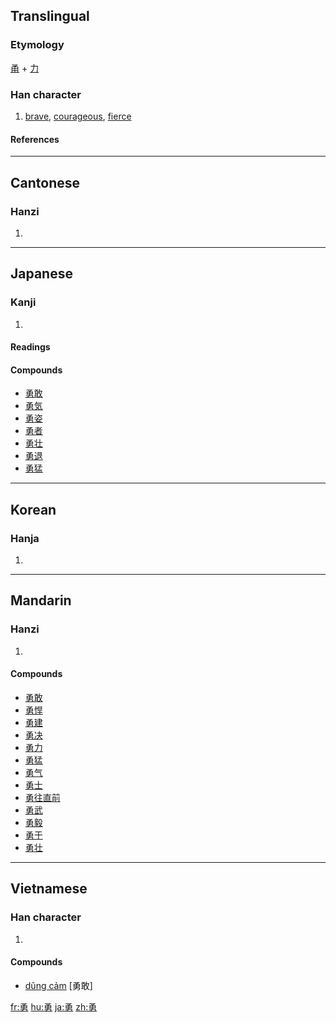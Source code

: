 ==Translingual==
===Etymology===
[[甬]] + [[力]]
===Han character===
{{Han char|rn=19|rad=力|as=07|sn=9|four=1742<sub>7</sub>|canj=弓月大尸 (NBKS)}}
# [[brave]], [[courageous]], [[fierce]]
====References====
{{Han ref|kx=0147.350|dkj=02360|dj=0332.160|hdz=10372.070|uh=52C7|ud=21191|bh=AB69|bd=43881}}
----
==Cantonese==
===Hanzi===
{{yue-hanzi|jyut=|y=yung6}}
# {{defn|Cantonese}}
----
==Japanese==
===Kanji===
{{ja-kanji|grade=4|rs=力07}}
# {{defn|Japanese}}
====Readings====
{{ja-readings|on=[[ゆう]] (yū)|kun=[[いさましい]] (isamashii), [[いさむ]] (isamu)}}

====Compounds====
* [[勇敢]]
* [[勇気]]
* [[勇姿]]
* [[勇者]]
* [[勇壮]]
* [[勇退]]
* [[勇猛]]
----
==Korean==
===Hanja===
{{ko-hanja|hangeul=용|rv=yong|mr=yong}}
# {{defn|Korean}}
----
==Mandarin==
===Hanzi===
{{cmn-hanzi|pin=[[yǒng]] ([[yong3]])|wg=yung<sup>3</sup>}}
# {{defn|Mandarin}}

====Compounds====
* [[勇敢]]
* [[勇悍]]
* [[勇建]]
* [[勇决]]
* [[勇力]]
* [[勇猛]]
* [[勇气]]
* [[勇士]]
* [[勇往直前]]
* [[勇武]]
* [[勇毅]]
* [[勇于]]
* [[勇壮]]
----
==Vietnamese==
===Han character===
{{vi-hantu|dũng}}
# {{defn|Vietnamese}}

====Compounds====
* [[dũng cảm]] [勇敢]

[[fr:勇]]
[[hu:勇]]
[[ja:勇]]
[[zh:勇]]